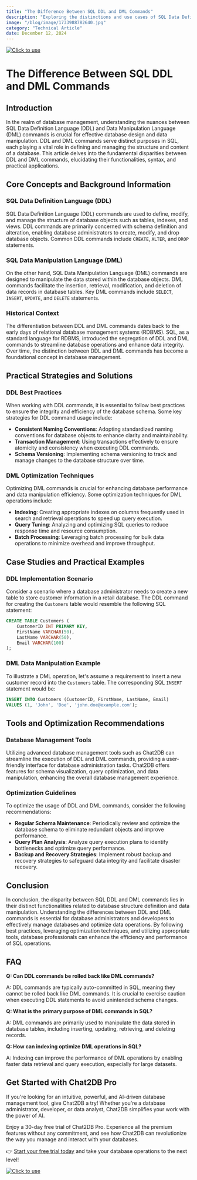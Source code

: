 ```yaml
---
title: "The Difference Between SQL DDL and DML Commands"
description: "Exploring the distinctions and use cases of SQL Data Definition Language (DDL) and Data Manipulation Language (DML) commands in database management."
image: "/blog/image/1733988782640.jpg"
category: "Technical Article"
date: December 12, 2024
---
```

[![Click to use](/image/blog/bg/chat2db1.png)](https://app.chat2db.ai/)
# The Difference Between SQL DDL and DML Commands


<Authors date="December 12, 2024">
  <Author name="Jing" link="https://chat2db.ai" />
</Authors>

## Introduction

In the realm of database management, understanding the nuances between SQL Data Definition Language (DDL) and Data Manipulation Language (DML) commands is crucial for effective database design and data manipulation. DDL and DML commands serve distinct purposes in SQL, each playing a vital role in defining and managing the structure and content of a database. This article delves into the fundamental disparities between DDL and DML commands, elucidating their functionalities, syntax, and practical applications.

## Core Concepts and Background Information

### SQL Data Definition Language (DDL)

SQL Data Definition Language (DDL) commands are used to define, modify, and manage the structure of database objects such as tables, indexes, and views. DDL commands are primarily concerned with schema definition and alteration, enabling database administrators to create, modify, and drop database objects. Common DDL commands include `CREATE`, `ALTER`, and `DROP` statements.

### SQL Data Manipulation Language (DML)

On the other hand, SQL Data Manipulation Language (DML) commands are designed to manipulate the data stored within the database objects. DML commands facilitate the insertion, retrieval, modification, and deletion of data records in database tables. Key DML commands include `SELECT`, `INSERT`, `UPDATE`, and `DELETE` statements.

### Historical Context

The differentiation between DDL and DML commands dates back to the early days of relational database management systems (RDBMS). SQL, as a standard language for RDBMS, introduced the segregation of DDL and DML commands to streamline database operations and enhance data integrity. Over time, the distinction between DDL and DML commands has become a foundational concept in database management.

## Practical Strategies and Solutions

### DDL Best Practices

When working with DDL commands, it is essential to follow best practices to ensure the integrity and efficiency of the database schema. Some key strategies for DDL command usage include:

- **Consistent Naming Conventions**: Adopting standardized naming conventions for database objects to enhance clarity and maintainability.
- **Transaction Management**: Using transactions effectively to ensure atomicity and consistency when executing DDL commands.
- **Schema Versioning**: Implementing schema versioning to track and manage changes to the database structure over time.

### DML Optimization Techniques

Optimizing DML commands is crucial for enhancing database performance and data manipulation efficiency. Some optimization techniques for DML operations include:

- **Indexing**: Creating appropriate indexes on columns frequently used in search and retrieval operations to speed up query execution.
- **Query Tuning**: Analyzing and optimizing SQL queries to reduce response time and resource consumption.
- **Batch Processing**: Leveraging batch processing for bulk data operations to minimize overhead and improve throughput.

## Case Studies and Practical Examples

### DDL Implementation Scenario

Consider a scenario where a database administrator needs to create a new table to store customer information in a retail database. The DDL command for creating the `Customers` table would resemble the following SQL statement:

```sql
CREATE TABLE Customers (
    CustomerID INT PRIMARY KEY,
    FirstName VARCHAR(50),
    LastName VARCHAR(50),
    Email VARCHAR(100)
);
```

### DML Data Manipulation Example

To illustrate a DML operation, let's assume a requirement to insert a new customer record into the `Customers` table. The corresponding SQL `INSERT` statement would be:

```sql
INSERT INTO Customers (CustomerID, FirstName, LastName, Email)
VALUES (1, 'John', 'Doe', 'john.doe@example.com');
```

## Tools and Optimization Recommendations

### Database Management Tools

Utilizing advanced database management tools such as Chat2DB can streamline the execution of DDL and DML commands, providing a user-friendly interface for database administration tasks. Chat2DB offers features for schema visualization, query optimization, and data manipulation, enhancing the overall database management experience.

### Optimization Guidelines

To optimize the usage of DDL and DML commands, consider the following recommendations:

- **Regular Schema Maintenance**: Periodically review and optimize the database schema to eliminate redundant objects and improve performance.
- **Query Plan Analysis**: Analyze query execution plans to identify bottlenecks and optimize query performance.
- **Backup and Recovery Strategies**: Implement robust backup and recovery strategies to safeguard data integrity and facilitate disaster recovery.

## Conclusion

In conclusion, the disparity between SQL DDL and DML commands lies in their distinct functionalities related to database structure definition and data manipulation. Understanding the differences between DDL and DML commands is essential for database administrators and developers to effectively manage databases and optimize data operations. By following best practices, leveraging optimization techniques, and utilizing appropriate tools, database professionals can enhance the efficiency and performance of SQL operations.

## FAQ

**Q: Can DDL commands be rolled back like DML commands?**

A: DDL commands are typically auto-committed in SQL, meaning they cannot be rolled back like DML commands. It is crucial to exercise caution when executing DDL statements to avoid unintended schema changes.

**Q: What is the primary purpose of DML commands in SQL?**

A: DML commands are primarily used to manipulate the data stored in database tables, including inserting, updating, retrieving, and deleting records.

**Q: How can indexing optimize DML operations in SQL?**

A: Indexing can improve the performance of DML operations by enabling faster data retrieval and query execution, especially for large datasets.


## Get Started with Chat2DB Pro

If you're looking for an intuitive, powerful, and AI-driven database management tool, give Chat2DB a try! Whether you're a database administrator, developer, or data analyst, Chat2DB simplifies your work with the power of AI.

Enjoy a 30-day free trial of Chat2DB Pro. Experience all the premium features without any commitment, and see how Chat2DB can revolutionize the way you manage and interact with your databases.

👉 [Start your free trial today](https://app.chat2db.ai/) and take your database operations to the next level!

[![Click to use](/image/blog/bg/chat2db.jpg)](https://app.chat2db.ai/)